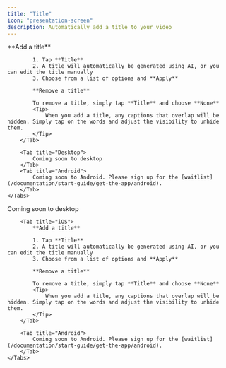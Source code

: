 ```yaml
---
title: "Title"
icon: "presentation-screen"
description: Automatically add a title to your video
---
```


<div id="ios-tab">
    <Tabs>
        <Tab title="iOS">
            **Add a title**

            1. Tap **Title**
            2. A title will automatically be generated using AI, or you can edit the title manually
            3. Choose from a list of options and **Apply**

            **Remove a title**

            To remove a title, simply tap **Title** and choose **None**
            <Tip>
                When you add a title, any captions that overlap will be hidden. Simply tap on the words and adjust the visibility to unhide them.
            </Tip>
        </Tab>

        <Tab title="Desktop">
            Coming soon to desktop
        </Tab>
        <Tab title="Android">
            Coming soon to Android. Please sign up for the [waitlist](/documentation/start-guide/get-the-app/android).
        </Tab>
    </Tabs>
</div>


<div id="desktop-tab">
    <Tabs>
        <Tab title="Desktop">
            Coming soon to desktop
        </Tab>

        <Tab title="iOS">
            **Add a title**

            1. Tap **Title**
            2. A title will automatically be generated using AI, or you can edit the title manually
            3. Choose from a list of options and **Apply**

            **Remove a title**

            To remove a title, simply tap **Title** and choose **None**
            <Tip>
                When you add a title, any captions that overlap will be hidden. Simply tap on the words and adjust the visibility to unhide them.
            </Tip>
        </Tab>

        <Tab title="Android">
            Coming soon to Android. Please sign up for the [waitlist](/documentation/start-guide/get-the-app/android).
        </Tab>
    </Tabs>
</div>
